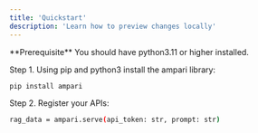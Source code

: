```yaml
---
title: 'Quickstart'
description: 'Learn how to preview changes locally'
---
```


<Info>
  **Prerequisite** You should have python3.11 or higher installed.
</Info>

Step 1. Using pip and python3 install the ampari library:

<CodeGroup>

```bash python
pip install ampari
```



</CodeGroup>

Step 2. Register your APIs:

```bash
rag_data = ampari.serve(api_token: str, prompt: str)

```

